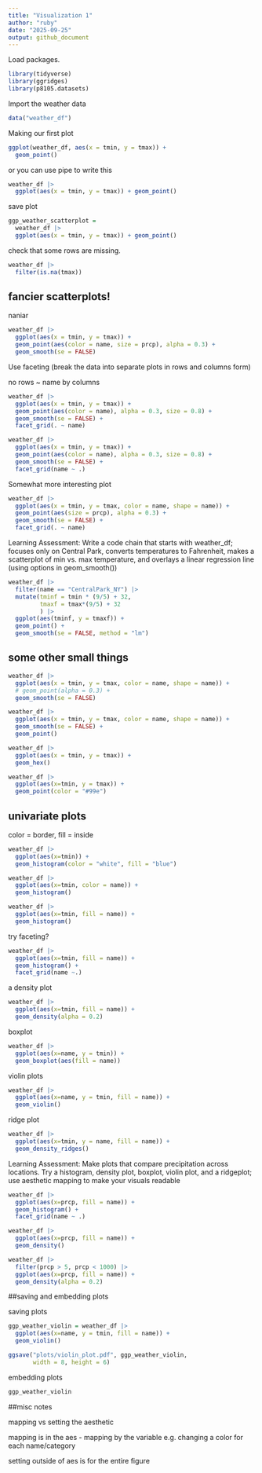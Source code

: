 ```yaml
---
title: "Visualization 1"
author: "ruby"
date: "2025-09-25"
output: github_document
---
```


Load packages. 
```r
library(tidyverse)
library(ggridges)
library(p8105.datasets)
```

Import the weather data 

```r
data("weather_df")
```

Making our first plot 

```r
ggplot(weather_df, aes(x = tmin, y = tmax)) + 
  geom_point()
```

or you can use pipe to write this

```r
weather_df |> 
  ggplot(aes(x = tmin, y = tmax)) + geom_point()
```

save plot 

```r
ggp_weather_scatterplot = 
  weather_df |> 
  ggplot(aes(x = tmin, y = tmax)) + geom_point()
```

check that some rows are missing. 

```r
weather_df |> 
  filter(is.na(tmax))
```

## fancier scatterplots!
naniar
```r
weather_df |> 
  ggplot(aes(x = tmin, y = tmax)) +
  geom_point(aes(color = name, size = prcp), alpha = 0.3) +
  geom_smooth(se = FALSE)
```

Use faceting (break the data into separate plots in rows and columns form)

no rows ~ name by columns

```r
weather_df |> 
  ggplot(aes(x = tmin, y = tmax)) +
  geom_point(aes(color = name), alpha = 0.3, size = 0.8) +
  geom_smooth(se = FALSE) + 
  facet_grid(. ~ name)

weather_df |> 
  ggplot(aes(x = tmin, y = tmax)) +
  geom_point(aes(color = name), alpha = 0.3, size = 0.8) +
  geom_smooth(se = FALSE) + 
  facet_grid(name ~ .)
```

Somewhat more interesting plot

```r
weather_df |> 
  ggplot(aes(x = tmin, y = tmax, color = name, shape = name)) +
  geom_point(aes(size = prcp), alpha = 0.3) +
  geom_smooth(se = FALSE) +
  facet_grid(. ~ name)
```

Learning Assessment: Write a code chain that starts with weather_df; focuses only on Central Park, converts temperatures to Fahrenheit, makes a scatterplot of min vs. max temperature, and overlays a linear regression line (using options in geom_smooth())

```r
weather_df |> 
  filter(name == "CentralPark_NY") |> 
  mutate(tminf = tmin * (9/5) + 32, 
         tmaxf = tmax*(9/5) + 32
         ) |> 
  ggplot(aes(tminf, y = tmaxf)) +
  geom_point() +
  geom_smooth(se = FALSE, method = "lm")
```

## some other small things 

```r
weather_df |> 
  ggplot(aes(x = tmin, y = tmax, color = name, shape = name)) +
  # geom_point(alpha = 0.3) +
  geom_smooth(se = FALSE) 

weather_df |> 
  ggplot(aes(x = tmin, y = tmax, color = name, shape = name)) +
  geom_smooth(se = FALSE) +
  geom_point()
```

```r
weather_df |> 
  ggplot(aes(x = tmin, y = tmax)) +
  geom_hex()
```

```r
weather_df |> 
  ggplot(aes(x=tmin, y = tmax)) +
  geom_point(color = "#99e") 
```

## univariate plots 

color = border, fill = inside
```r
weather_df |> 
  ggplot(aes(x=tmin)) +
  geom_histogram(color = "white", fill = "blue")
```

```r
weather_df |> 
  ggplot(aes(x=tmin, color = name)) +
  geom_histogram()

weather_df |> 
  ggplot(aes(x=tmin, fill = name)) +
  geom_histogram()
```

try faceting?

```r
weather_df |> 
  ggplot(aes(x=tmin, fill = name)) +
  geom_histogram() +
  facet_grid(name ~.)
```

a density plot

```r
weather_df |> 
  ggplot(aes(x=tmin, fill = name)) +
  geom_density(alpha = 0.2) 
```

boxplot 

```r
weather_df |> 
  ggplot(aes(x=name, y = tmin)) +
  geom_boxplot(aes(fill = name)) 
```

violin plots 

```r
weather_df |> 
  ggplot(aes(x=name, y = tmin, fill = name)) +
  geom_violin()
```

ridge plot 

```r
weather_df |> 
  ggplot(aes(x=tmin, y = name, fill = name)) +
  geom_density_ridges()
```

Learning Assessment: Make plots that compare precipitation across locations. Try a histogram, density plot, boxplot, violin plot, and a ridgeplot; use aesthetic mapping to make your visuals readable 

```r
weather_df |> 
  ggplot(aes(x=prcp, fill = name)) +
  geom_histogram() +
  facet_grid(name ~ .)

weather_df |> 
  ggplot(aes(x=prcp, fill = name)) +
  geom_density()

weather_df |> 
  filter(prcp > 5, prcp < 1000) |> 
  ggplot(aes(x=prcp, fill = name)) +
  geom_density(alpha = 0.2)


```

##saving and embedding plots 

saving plots 

```r
ggp_weather_violin = weather_df |> 
  ggplot(aes(x=name, y = tmin, fill = name)) +
  geom_violin()

ggsave("plots/violin_plot.pdf", ggp_weather_violin, 
       width = 8, height = 6)

```

embedding plots 

```r
ggp_weather_violin 
```

##misc notes 

mapping vs setting the aesthetic 

mapping is in the aes 
- mapping by the variable 
e.g. changing a color for each name/category

setting outside of aes is for the entire figure